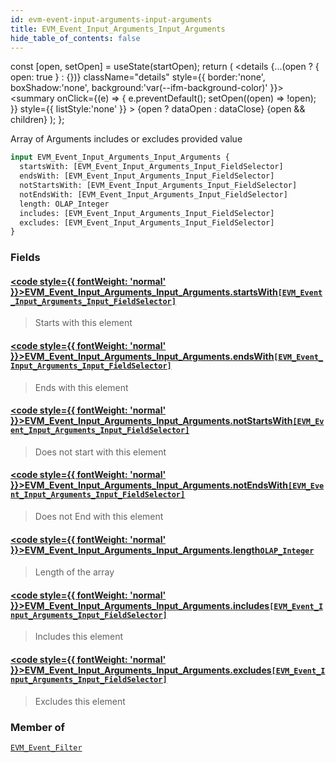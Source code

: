 ```yaml
---
id: evm-event-input-arguments-input-arguments
title: EVM_Event_Input_Arguments_Input_Arguments
hide_table_of_contents: false
---
```







  const [open, setOpen] = useState(startOpen);
  return (
    <details {...(open ? { open: true } : {})} className="details" style={{ border:'none', boxShadow:'none', background:'var(--ifm-background-color)' }}>
      <summary
        onClick={(e) => {
          e.preventDefault();
          setOpen((open) => !open);
        }}
        style={{ listStyle:'none' }}
      >
      {open ? dataOpen : dataClose}
      </summary>
      {open && children}
    </details>
  );
};








Array of Arguments includes or excludes provided value


```graphql
input EVM_Event_Input_Arguments_Input_Arguments {
  startsWith: [EVM_Event_Input_Arguments_Input_FieldSelector]
  endsWith: [EVM_Event_Input_Arguments_Input_FieldSelector]
  notStartsWith: [EVM_Event_Input_Arguments_Input_FieldSelector]
  notEndsWith: [EVM_Event_Input_Arguments_Input_FieldSelector]
  length: OLAP_Integer
  includes: [EVM_Event_Input_Arguments_Input_FieldSelector]
  excludes: [EVM_Event_Input_Arguments_Input_FieldSelector]
}
```




### Fields

#### [<code style={{ fontWeight: 'normal' }}>EVM_Event_Input_Arguments_Input_Arguments.<b>startsWith</b></code>](#)<Bullet />[`[EVM_Event_Input_Arguments_Input_FieldSelector]`](/docs/graphql-reference/inputs/evm-event-input-arguments-input-field-selector) <Badge class="badge badge--secondary" text="list"/> <Badge class="badge badge--secondary" text="input"/> 
> 
> 
> Starts with this element
> 

#### [<code style={{ fontWeight: 'normal' }}>EVM_Event_Input_Arguments_Input_Arguments.<b>endsWith</b></code>](#)<Bullet />[`[EVM_Event_Input_Arguments_Input_FieldSelector]`](/docs/graphql-reference/inputs/evm-event-input-arguments-input-field-selector) <Badge class="badge badge--secondary" text="list"/> <Badge class="badge badge--secondary" text="input"/> 
> 
> 
> Ends with this element
> 

#### [<code style={{ fontWeight: 'normal' }}>EVM_Event_Input_Arguments_Input_Arguments.<b>notStartsWith</b></code>](#)<Bullet />[`[EVM_Event_Input_Arguments_Input_FieldSelector]`](/docs/graphql-reference/inputs/evm-event-input-arguments-input-field-selector) <Badge class="badge badge--secondary" text="list"/> <Badge class="badge badge--secondary" text="input"/> 
> 
> 
> Does not start with this element
> 

#### [<code style={{ fontWeight: 'normal' }}>EVM_Event_Input_Arguments_Input_Arguments.<b>notEndsWith</b></code>](#)<Bullet />[`[EVM_Event_Input_Arguments_Input_FieldSelector]`](/docs/graphql-reference/inputs/evm-event-input-arguments-input-field-selector) <Badge class="badge badge--secondary" text="list"/> <Badge class="badge badge--secondary" text="input"/> 
> 
> 
> Does not End with this element
> 

#### [<code style={{ fontWeight: 'normal' }}>EVM_Event_Input_Arguments_Input_Arguments.<b>length</b></code>](#)<Bullet />[`OLAP_Integer`](/docs/graphql-reference/inputs/olap-integer) <Badge class="badge badge--secondary" text="input"/> 
> 
> 
> Length of the array
> 

#### [<code style={{ fontWeight: 'normal' }}>EVM_Event_Input_Arguments_Input_Arguments.<b>includes</b></code>](#)<Bullet />[`[EVM_Event_Input_Arguments_Input_FieldSelector]`](/docs/graphql-reference/inputs/evm-event-input-arguments-input-field-selector) <Badge class="badge badge--secondary" text="list"/> <Badge class="badge badge--secondary" text="input"/> 
> 
> 
> Includes this element
> 

#### [<code style={{ fontWeight: 'normal' }}>EVM_Event_Input_Arguments_Input_Arguments.<b>excludes</b></code>](#)<Bullet />[`[EVM_Event_Input_Arguments_Input_FieldSelector]`](/docs/graphql-reference/inputs/evm-event-input-arguments-input-field-selector) <Badge class="badge badge--secondary" text="list"/> <Badge class="badge badge--secondary" text="input"/> 
> 
> 
> Excludes this element
> 



### Member of

[`EVM_Event_Filter`](/docs/graphql-reference/inputs/evm-event-filter)  <Badge class="badge badge--secondary" text="input"/>

